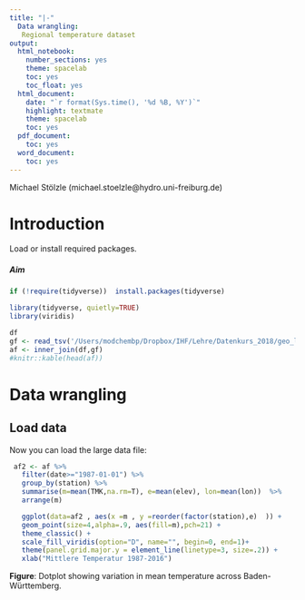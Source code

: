 ```yaml
---
title: "|-"
  Data wrangling:
   Regional temperature dataset
output:
  html_notebook:
    number_sections: yes
    theme: spacelab
    toc: yes
    toc_float: yes
  html_document:
    date: "`r format(Sys.time(), '%d %B, %Y')`"
    highlight: textmate
    theme: spacelab
    toc: yes
  pdf_document:
    toc: yes
  word_document:
    toc: yes
---
```



Michael Stölzle (michael.stoelzle@hydro.uni-freiburg.de)



# Introduction
 
Load or install required packages. 

##### Aim

```r
if (!require(tidyverse))  install.packages(tidyverse) 

library(tidyverse, quietly=TRUE)
library(viridis)

df
gf <- read_tsv('/Users/modchembp/Dropbox/IHF/Lehre/Datenkurs_2018/geo_locs.txt')
af <- inner_join(df,gf)
#knitr::kable(head(af))

```

# Data wrangling
## Load data

Now you can load the large data file:
```r

 af2 <- af %>% 
   filter(date>="1987-01-01") %>% 
   group_by(station) %>% 
   summarise(m=mean(TMK,na.rm=T), e=mean(elev), lon=mean(lon))  %>% 
   arrange(m) 

   ggplot(data=af2 , aes(x =m , y =reorder(factor(station),e)  )) + 
   geom_point(size=4,alpha=.9, aes(fill=m),pch=21) + 
   theme_classic() + 
   scale_fill_viridis(option="D", name="", begin=0, end=1)+
   theme(panel.grid.major.y = element_line(linetype=3, size=.2)) +
   xlab("Mittlere Temperatur 1987-2016")


```

**Figure**: Dotplot showing variation in mean temperature across Baden-Württemberg.
